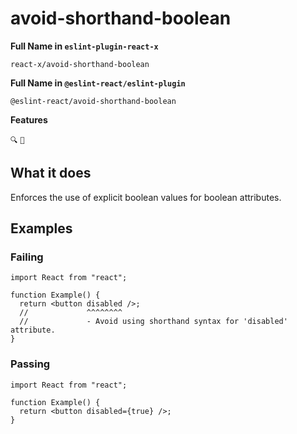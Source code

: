 # avoid-shorthand-boolean

**Full Name in `eslint-plugin-react-x`**

```plain copy
react-x/avoid-shorthand-boolean
```

**Full Name in `@eslint-react/eslint-plugin`**

```plain copy
@eslint-react/avoid-shorthand-boolean
```

**Features**

`🔍` `🔧`

## What it does

Enforces the use of explicit boolean values for boolean attributes.

## Examples

### Failing

```tsx
import React from "react";

function Example() {
  return <button disabled />;
  //             ^^^^^^^^
  //             - Avoid using shorthand syntax for 'disabled' attribute.
}
```

### Passing

```tsx
import React from "react";

function Example() {
  return <button disabled={true} />;
}
```
